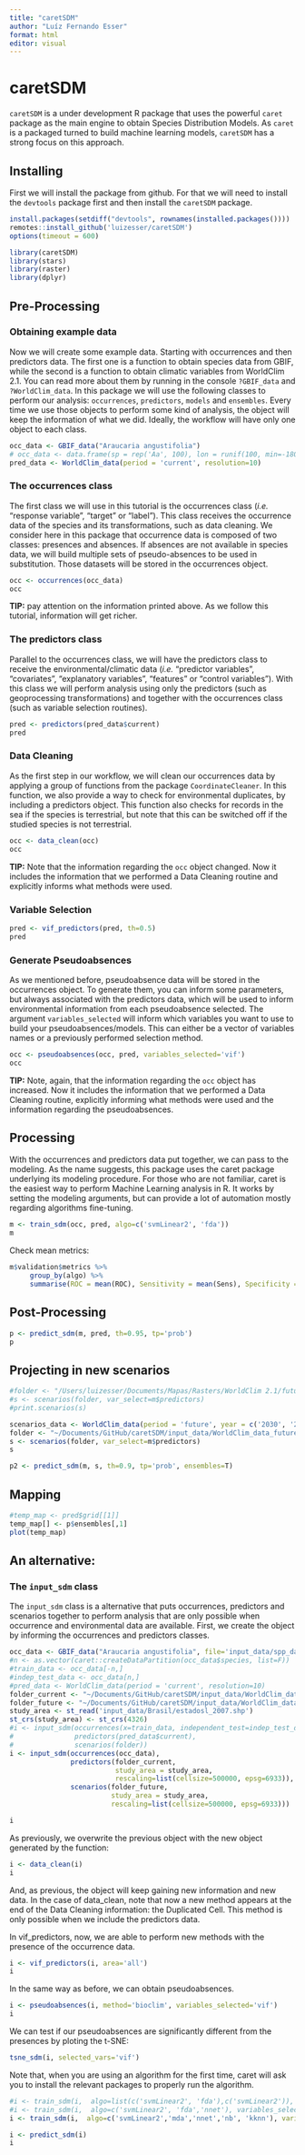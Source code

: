 ```yaml
---
title: "caretSDM"
author: "Luíz Fernando Esser"
format: html
editor: visual
---
```


# caretSDM

`caretSDM` is a under development R package that uses the powerful `caret` package as the main engine to obtain Species Distribution Models. As `caret` is a packaged turned to build machine learning models, `caretSDM` has a strong focus on this approach.

## Installing

First we will install the package from github. For that we will need to install the `devtools` package first and then install the `caretSDM` package.

```r
install.packages(setdiff("devtools", rownames(installed.packages())))
remotes::install_github('luizesser/caretSDM')
options(timeout = 600)
```

```r
library(caretSDM)
library(stars)
library(raster)
library(dplyr)
```

## Pre-Processing

### Obtaining example data

Now we will create some example data. Starting with occurrences and then predictors data. The first one is a function to obtain species data from GBIF, while the second is a function to obtain climatic variables from WorldClim 2.1. You can read more about them by running in the console `?GBIF_data` and `?WorldClim_data`. In this package we will use the following classes to perform our analysis: `occurrences`, `predictors`, `models` and `ensembles`. Every time we use those objects to perform some kind of analysis, the object will keep the information of what we did. Ideally, the workflow will have only one object to each class.

```r
occ_data <- GBIF_data("Araucaria angustifolia")
# occ_data <- data.frame(sp = rep('Aa', 100), lon = runif(100, min=-180, max=180), lat = runif(100, min=-90, max=90))
pred_data <- WorldClim_data(period = 'current', resolution=10)
```

### The occurrences class

The first class we will use in this tutorial is the occurrences class (*i.e.* "response variable", "target" or "label"). This class receives the occurrence data of the species and its transformations, such as data cleaning. We consider here in this package that occurrence data is composed of two classes: presences and absences. If absences are not available in species data, we will build multiple sets of pseudo-absences to be used in substitution. Those datasets will be stored in the occurrences object.

```r
occ <- occurrences(occ_data)
occ
```

**TIP:** pay attention on the information printed above. As we follow this tutorial, information will get richer.

### The predictors class

Parallel to the occurrences class, we will have the predictors class to receive the environmental/climatic data (*i.e.* "predictor variables", "covariates", "explanatory variables", "features" or "control variables"). With this class we will perform analysis using only the predictors (such as geoprocessing transformations) and together with the occurrences class (such as variable selection routines).

```r
pred <- predictors(pred_data$current)
pred
```

### 

### Data Cleaning

As the first step in our workflow, we will clean our occurrences data by applying a group of functions from the package `CoordinateCleaner`. In this function, we also provide a way to check for environmental duplicates, by including a predictors object. This function also checks for records in the sea if the species is terrestrial, but note that this can be switched off if the studied species is not terrestrial.

```r
occ <- data_clean(occ)
occ
```

**TIP:** Note that the information regarding the `occ` object changed. Now it includes the information that we performed a Data Cleaning routine and explicitly informs what methods were used.

### Variable Selection

```r
pred <- vif_predictors(pred, th=0.5)
pred
```

### Generate Pseudoabsences

As we mentioned before, pseudoabsence data will be stored in the occurrences object. To generate them, you can inform some parameters, but always associated with the predictors data, which will be used to inform environmental information from each pseudoabsence selected. The argument `variables_selected` will inform which variables you want to use to build your pseudoabsences/models. This can either be a vector of variables names or a previously performed selection method.

```r
occ <- pseudoabsences(occ, pred, variables_selected='vif')
occ 
```

**TIP:** Note, again, that the information regarding the `occ` object has increased. Now it includes the information that we performed a Data Cleaning routine, explicitly informing what methods were used and the information regarding the pseudoabsences.

## Processing

With the occurrences and predictors data put together, we can pass to the modeling. As the name suggests, this package uses the caret package underlying its modeling procedure. For those who are not familiar, caret is the easiest way to perform Machine Learning analysis in R. It works by setting the modeling arguments, but can provide a lot of automation mostly regarding algorithms fine-tuning.

```r
m <- train_sdm(occ, pred, algo=c('svmLinear2', 'fda'))
m
```

Check mean metrics:

```r
m$validation$metrics %>%
     group_by(algo) %>%
     summarise(ROC = mean(ROC), Sensitivity = mean(Sens), Specificity = mean(Spec) )
```

## Post-Processing

```r
p <- predict_sdm(m, pred, th=0.95, tp='prob')
p
```

## Projecting in new scenarios

```r
#folder <- "/Users/luizesser/Documents/Mapas/Rasters/WorldClim 2.1/future_5m"
#s <- scenarios(folder, var_select=m$predictors)
#print.scenarios(s)

scenarios_data <- WorldClim_data(period = 'future', year = c('2030', '2090'), ssp = c('126','585'), resolution=10)
folder <- "~/Documents/GitHub/caretSDM/input_data/WorldClim_data_future"
s <- scenarios(folder, var_select=m$predictors)
s
```

```r
p2 <- predict_sdm(m, s, th=0.9, tp='prob', ensembles=T)
```

## Mapping

```r
#temp_map <- pred$grid[[1]]
temp_map[] <- p$ensembles[,1]
plot(temp_map)
```

## An alternative:

### The `input_sdm` class

The `input_sdm` class is a alternative that puts occurrences, predictors and scenarios together to perform analysis that are only possible when occurrence and environmental data are available. First, we create the object by informing the occurrences and predictors classes.

```r
occ_data <- GBIF_data("Araucaria angustifolia", file='input_data/spp_data.csv')
#n <- as.vector(caret::createDataPartition(occ_data$species, list=F))
#train_data <- occ_data[-n,]
#indep_test_data <- occ_data[n,]
#pred_data <- WorldClim_data(period = 'current', resolution=10)
folder_current <- "~/Documents/GitHub/caretSDM/input_data/WorldClim_data_current"
folder_future <- "~/Documents/GitHub/caretSDM/input_data/WorldClim_data_future"
study_area <- st_read('input_data/Brasil/estadosl_2007.shp')
st_crs(study_area) <- st_crs(4326)
#i <- input_sdm(occurrences(x=train_data, independent_test=indep_test_data), 
#               predictors(pred_data$current), 
#               scenarios(folder))
i <- input_sdm(occurrences(occ_data), 
               predictors(folder_current, 
                          study_area = study_area,
                          rescaling=list(cellsize=500000, epsg=6933)), 
               scenarios(folder_future,
                         study_area = study_area,
                         rescaling=list(cellsize=500000, epsg=6933)))

i
```

As previously, we overwrite the previous object with the new object generated by the function:

```r
i <- data_clean(i)
i
```

And, as previous, the object will keep gaining new information and new data. In the case of data_clean, note that now a new method appears at the end of the Data Cleaning information: the Duplicated Cell. This method is only possible when we include the predictors data.

In vif_predictors, now, we are able to perform new methods with the presence of the occurrence data.

```r
i <- vif_predictors(i, area='all')
i
```

In the same way as before, we can obtain pseudoabsences.

```r
i <- pseudoabsences(i, method='bioclim', variables_selected='vif')
i
```

We can test if our pseudoabsences are significantly different from the presences by ploting the t-SNE:

```r
tsne_sdm(i, selected_vars='vif')
```

Note that, when you are using an algorithm for the first time, caret will ask you to install the relevant packages to properly run the algorithm.

```r
#i <- train_sdm(i,  algo=list(c('svmLinear2', 'fda'),c('svmLinear2')), #variables_selected='vif')
#i <- train_sdm(i,  algo=c('svmLinear2', 'fda','nnet'), variables_selected='vif')
i <- train_sdm(i,  algo=c('svmLinear2','mda','nnet','nb', 'kknn'), variables_selected='vif')
```

```r
i <- predict_sdm(i)
i
```
